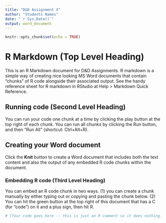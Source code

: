 ```yaml
---
title: "D&D Assignment X"
author: "Students Names"
date: "`r Sys.Date()`"
output: word_document
---
```



<!-- This is a template R markdown file for D&D Assignments.  

This part is a text comment that will not show up in the final Word document.  

The first chunk of R code below sets up R markdown so that the code will be displayed in the final word document alongside its output.  Feel free to delete this comment but do not delete the first chunk of R code. -->

<!-- DO NOT DELETE THIS CHUNK OF CODE -->
```r
knitr::opts_chunk$set(echo = TRUE)
```

<!-- Edit the rest of the file as you see fit. -->
# R Markdown (Top Level Heading)

This is an R Markdown document for D&D Assignments.  R markdown is a simple way of creating nice looking MS Word documents that contain "chunks" of R code alongside their associated output. See the handy reference sheet for R markdown in RStudio at Help > Markdown Quick Reference.

## Running code (Second Level Heading)
You can run your code one chunk at a time by clicking the play button at the top right of each chunk.  You can run all chunks by clicking the Run button, and then "Run All" (shortcut: Ctrl+Alt+R).

## Creating your Word document
Click the **Knit** button to create a Word document that includes both the text content and also the output of any embedded R code chunks within the document. 

### Embedding R code (Third Level Heading)
You can embed an R code chunk in two ways.  (1) you can create a chunk manually by either typing out or copying and pasting the chunk below. (2) You can hit the green button at the top right of this document that has a C (for "code") on it and a plus sign, then hit R.

```r

# [Your code goes here -- this is just an R comment so it does nothing.]

```

